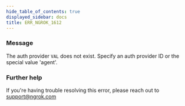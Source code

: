 ```yaml
---
hide_table_of_contents: true
displayed_sidebar: docs
title: ERR_NGROK_1612
---
```


### Message

The auth provider `VAL` does not exist. Specify an auth provider ID or the special value 'agent'.

### Further help

If you're having trouble resolving this error, please reach out to [support@ngrok.com](mailto:support@ngrok.com?subject=Help%20with%20ERR_NGROK_1612)
